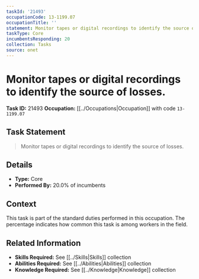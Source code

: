 ```yaml
---
taskId: '21493'
occupationCode: 13-1199.07
occupationTitle: ''
statement: Monitor tapes or digital recordings to identify the source of losses.
taskType: Core
incumbentsResponding: 20
collection: Tasks
source: onet
---
```

# Monitor tapes or digital recordings to identify the source of losses.

**Task ID:** 21493
**Occupation:** [[../Occupations|Occupation]] with code `13-1199.07`

## Task Statement

> Monitor tapes or digital recordings to identify the source of losses.

## Details

- **Type:** Core
- **Performed By:** 20.0% of incumbents

## Context

This task is part of the standard duties performed in this occupation. The percentage indicates how common this task is among workers in the field.

## Related Information

- **Skills Required:** See [[../Skills|Skills]] collection
- **Abilities Required:** See [[../Abilities|Abilities]] collection
- **Knowledge Required:** See [[../Knowledge|Knowledge]] collection
